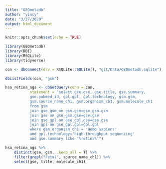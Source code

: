 ```yaml
---
title: "GEOmetadb"
author: "yincy"
date: "3/27/2020"
output: html_document
---
```


```r
knitr::opts_chunk$set(echo = TRUE)
```


```r
library(GEOmetadb)
library(DBI)
library(RSQLite)
library(tidyverse)
```


```r
con <- dbConnect(drv = RSQLite::SQLite(), "git/Data/GEOmetadb.sqlite")
```

```r
dbListFields(con, "gsm")
```


```r
hsa_retina_ngs <- dbGetQuery(conn = con, 
           statement = "select gse.gse, gse.title, gse.summary, 
           gse.pubmed_id, gpl.gpl, gpl.technology, gsm.gsm, 
           gsm.source_name_ch1, gsm.organism_ch1, gsm.molecule_ch1
           from gsm 
           join gse_gsm on gsm.gsm=gse_gsm.gsm 
           join gse on gse_gsm.gse=gse.gse 
           join gse_gpl on gse_gpl.gse=gse.gse 
           join gpl on gse_gpl.gpl=gpl.gpl 
           where gsm.organism_ch1 = 'Homo sapiens' 
           and gpl.technology='high-throughput sequencing' 
           and gse.summary like '%retina%'")
```


```r
hsa_retina_ngs %>% 
    distinct(gse, gsm, .keep_all = T) %>% 
    filter(grepl("Fetal", source_name_ch1)) %>% 
    select(gse, title, molecule_ch1)
```

















